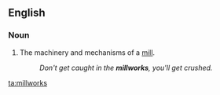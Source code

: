 ==English==

===Noun===
{{en-plural noun}}
# The machinery and mechanisms of a [[mill]].
#: ''Don't get caught in the '''millworks''', you'll get crushed.''

[[ta:millworks]]
